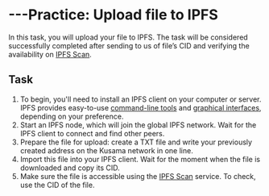 # ---Practice: Upload file to IPFS

In this task, you will upload your file to IPFS. The task will be considered successfully completed after sending to us of file’s CID and verifying the availability on [IPFS Scan](https://ipfs-scan.io/).

## **Task**

1. To begin, you'll need to install an IPFS client on your computer or server. IPFS provides easy-to-use [command-line tools](https://docs.ipfs.tech/install/command-line/) and [graphical interfaces](https://docs.ipfs.tech/install/ipfs-desktop/#windows), depending on your preference.
2. Start an IPFS node, which will join the global IPFS network. Wait for the IPFS client to connect and find other peers.
3. Prepare the file for upload: create a TXT file and write your previously created address on the Kusama network in one line.
4. Import this file into your IPFS client. Wait for the moment when the file is downloaded and copy its CID.
5. Make sure the file is accessible using the [IPFS Scan](https://ipfs-scan.io/) service. To check, use the CID of the file.
